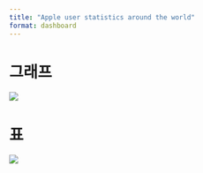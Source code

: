 ```yaml
---
title: "Apple user statistics around the world"
format: dashboard
---
```


# 그래프

![](images/lifeExp_g.png)

# 표

![](images/lifeExp_p.png)
